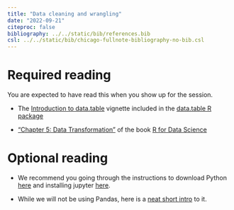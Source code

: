 ```yaml
---
title: "Data cleaning and wrangling"
date: "2022-09-21"
citeproc: false
bibliography: ../../static/bib/references.bib
csl: ../../static/bib/chicago-fullnote-bibliography-no-bib.csl
---
```


# Required reading

You are expected to have read this when you show up for the session.

- The [Introduction to data.table](https://cran.r-project.org/web/packages/data.table/vignettes/datatable-intro.html)
  vignette included in the [data.table R package](https://cran.r-project.com/package=data.table)

- ["Chapter 5: Data Transformation"](https://r4ds.had.co.nz/transform.html) of the
book [R for Data Science](https://r4ds.had.co.nz/)

# Optional reading

- We recommend you going through the instructions to download Python
  [here](https://wiki.python.org/moin/BeginnersGuide/Download) and installing
  jupyter [here](https://jupyter.org/install).

- While we will not be using Pandas, here is a [neat short intro](https://pandas.pydata.org/docs/user_guide/10min.html) to it.


